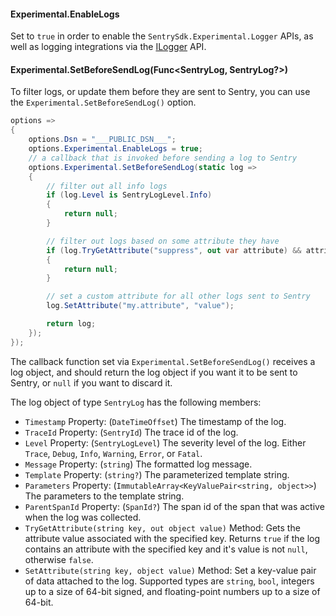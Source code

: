 #### Experimental.EnableLogs
Set to `true` in order to enable the `SentrySdk.Experimental.Logger` APIs, as well as logging integrations via the [ILogger<T>](https://learn.microsoft.com/dotnet/api/microsoft.extensions.logging.ilogger-1) API.

#### Experimental.SetBeforeSendLog(Func<SentryLog, SentryLog?>)

To filter logs, or update them before they are sent to Sentry, you can use the `Experimental.SetBeforeSendLog()` option.

```csharp
options =>
{
    options.Dsn = "___PUBLIC_DSN___";
    options.Experimental.EnableLogs = true;
    // a callback that is invoked before sending a log to Sentry
    options.Experimental.SetBeforeSendLog(static log =>
    {
        // filter out all info logs
        if (log.Level is SentryLogLevel.Info)
        {
            return null;
        }

        // filter out logs based on some attribute they have
        if (log.TryGetAttribute("suppress", out var attribute) && attribute is true)
        {
            return null;
        }

        // set a custom attribute for all other logs sent to Sentry
        log.SetAttribute("my.attribute", "value");

        return log;
    });
});
```

The callback function set via `Experimental.SetBeforeSendLog()` receives a log object, and should return the log object if you want it to be sent to Sentry, or `null` if you want to discard it.

The log object of type `SentryLog` has the following members:
- `Timestamp` Property: (`DateTimeOffset`) The timestamp of the log.
- `TraceId` Property: (`SentryId`) The trace id of the log.
- `Level` Property: (`SentryLogLevel`) The severity level of the log. Either `Trace`, `Debug`, `Info`, `Warning`, `Error`, or `Fatal`.
- `Message` Property: (`string`) The formatted log message.
- `Template` Property: (`string?`) The parameterized template string.
- `Parameters` Property: (`ImmutableArray<KeyValuePair<string, object>>`) The parameters to the template string.
- `ParentSpanId` Property: (`SpanId?`) The span id of the span that was active when the log was collected.
- `TryGetAttribute(string key, out object value)` Method: Gets the attribute value associated with the specified key. Returns `true` if the log contains an attribute with the specified key and it's value is not `null`, otherwise `false`.
- `SetAttribute(string key, object value)` Method: Set a key-value pair of data attached to the log. Supported types are `string`, `bool`, integers up to a size of 64-bit signed, and floating-point numbers up to a size of 64-bit.
